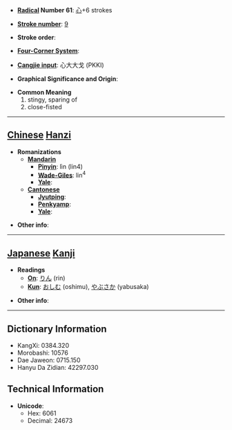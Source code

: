 * '''[[Wiktionary:Chinese radical index| Radical]] Number 61''': [[Wiktionary:Chinese radical index 心|心]]+6 strokes

* '''[[Wiktionary:Chinese total strokes index|Stroke number]]''': [[Wiktionary:Chinese total strokes index 9|9]]

* '''Stroke order''': 

* '''[[Wiktionary:Chinese four corner index|Four-Corner System]]''': 

* '''[[Wiktionary:Chinese Cangjie index|Cangjie input]]''': 心大大戈 (PKKI)

* '''Graphical Significance and Origin''': 

* '''Common Meaning'''
*#stingy, sparing of
*# close-fisted


----

== [[Chinese]] [[Hanzi]] ==

* '''Romanizations'''
** '''[[Mandarin]]'''
*** '''[[Pinyin]]''': lìn (lin4)
*** '''[[Wade-Giles]]''': lin<sup>4</sup>
*** '''[[Yale]]''': 
** '''[[Cantonese]]'''
*** '''[[Jyutping]]''':
*** '''[[Penkyamp]]''': 
*** '''[[Yale]]''': 

* '''Other info''': 

----

== [[Japanese]] [[Kanji]] ==

* '''Readings'''
** '''[[On]]''': [[りん]] (rin)
** '''[[Kun]]''': [[おしむ]] (oshimu), [[やぶさか]] (yabusaka)

* '''Other info''':  

----

== Dictionary Information ==

* KangXi: 0384.320
* Morobashi: 10576
* Dae Jaweon: 0715.150
* Hanyu Da Zidian: 42297.030

== Technical Information ==

* '''Unicode''':
** Hex: 6061
** Decimal: 24673